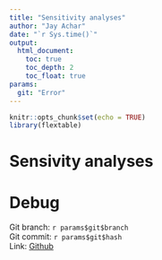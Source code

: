 ```yaml
---
title: "Sensitivity analyses"
author: "Jay Achar"
date: "`r Sys.time()`"
output: 
  html_document:
    toc: true
    toc_depth: 2
    toc_float: true
params:
  git: "Error"
---
```


```r
knitr::opts_chunk$set(echo = TRUE)
library(flextable)
```
# Sensivity analyses




# Debug

Git branch: `r params$git$branch`  
Git commit: `r params$git$hash`  
Link: [Github](`r paste0("https://github.com/JayAchar/tbmstr/commit/", params$git$hash)`)

